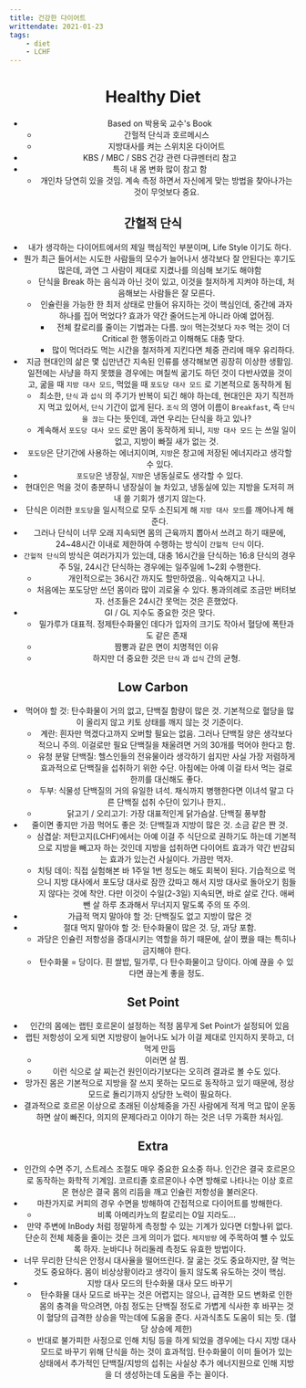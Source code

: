 ---
title: 건강한 다이어트
writtendate: 2021-01-23
tags:
    - diet
    - LCHF
---


<Header />

# Healthy Diet
- Based on 박용욱 교수's Book
  - 간헐적 단식과 호르메시스
  - 지방대사를 켜는 스위치온 다이어트
- KBS / MBC / SBS 건강 관련 다큐멘터리 참고
- 특히 내 몸 변화 많이 참고 함
  - 개인차 당연히 있을 것임. 계속 측정 하면서 자신에게 맞는 방법을 찾아나가는 것이 무엇보다 중요.

## 간헐적 단식
- 내가 생각하는 다이어트에서의 제일 핵심적인 부분이며, Life Style 이기도 하다.
- 뭔가 최근 들어서는 시도한 사람들의 모수가 늘어나서 생각보다 잘 안된다는 후기도 많은데, 과연 그 사람이 제대로 지켰나를 의심해 보기도 해야함
  - 단식을 Break 하는 음식과 아닌 것이 있고, 이것을 철저하게 지켜야 하는데, 처음해보는 사람들은 잘 모른다.
  - 인슐린을 가능한 한 최저 상태로 만들어 유지하는 것이 핵심인데, 중간에 과자 하나를 집어 먹었다? 효과가 약간 줄어드는게 아니라 아예 없어짐.
    - 전체 칼로리를 줄이는 기법과는 다름. `많이` 먹는것보다 `자주` 먹는 것이 더 Critical 한 행동이라고 이해해도 대충 맞다.
    - 많이 먹더라도 먹는 시간을 철저하게 지킨다면 체중 관리에 매우 유리하다.
- 지금 현대인의 삶은 몇 십만년간 지속된 인류를 생각해보면 굉장히 이상한 생활임. 일전에는 사냥을 하지 못했을 경우에는 며칠씩 굶기도 하던 것이 다반사였을 것이고, 굶을 때 `지방 대사 모드`, 먹었을 때 `포도당 대사 모드` 로 기본적으로 동작하게 됨
  - 최소한, `단식` 과 `섭식` 의 주기가 반복이 되긴 해야 하는데, 현대인은 자기 직전까지 먹고 있어서, `단식` 기간이 없게 된다. `조식` 의 영어 이름이 `Breakfast`, 즉 `단식을 끊는` 다는 뜻인데, 과연 우리는 단식을 하고 있나?
  - 계속해서 `포도당 대사 모드` 로만 몸이 동작하게 되니, `지방 대사 모드` 는 쓰일 일이 없고, 지방이 빠질 새가 없는 것.
- `포도당`은 단기간에 사용하는 에너지이며, `지방`은 창고에 저장된 에너지라고 생각할 수 있다.
- `포도당`은 냉장실, `지방`은 냉동실로도 생각할 수 있다.
- 현대인은 먹을 것이 충분하니 냉장실이 늘 차있고, 냉동실에 있는 지방을 도저히 꺼내 쓸 기회가 생기지 않는다.
- 단식은 이러한 `포도당`을 일시적으로 모두 소진되게 해 `지방 대사 모드`를 깨어나게 해준다.
- 그러나 단식이 너무 오래 지속되면 몸의 근육까지 뽑아서 쓰려고 하기 때문에, 24~48시간 이내로 제한하여 수행하는 방식이 `간헐적 단식` 이다.
- `간헐적 단식`의 방식은 여러가지가 있는데, 대충 16시간을 단식하는 16:8 단식의 경우 주 5일, 24시간 단식하는 경우에는 일주일에 1~2회 수행한다.
  - 개인적으로는 36시간 까지도 할만하였음.. 익숙해지고 나니.
  - 처음에는 포도당만 쓰던 몸이라 많이 괴로울 수 있다. 통과의례로 조금만 버텨보자. 선조들은 24시간 못먹는 것은 흔했었다.
- GI / GL 지수도 중요한 것은 맞다.
  - 밀가루가 대표적. 정제탄수화물인 데다가 입자의 크기도 작아서 혈당에 폭탄과도 같은 존재
  - 짬뽕과 같은 면이 치명적인 이유
  - 하지만 더 중요한 것은 `단식` 과 `섭식` 간의 균형.

## Low Carbon
- 먹어야 할 것: 탄수화물이 거의 없고, 단백질 함량이 많은 것. 기본적으로 혈당을 많이 올리지 않고 키토 상태를 깨지 않는 것 기준이다.
  - 계란: 흰자만 먹겠다고까지 오버할 필요는 없음. 그러나 단백질 양은 생각보다 적으니 주의. 이걸로만 필요 단백질을 채울려면 거의 30개를 먹어야 한다고 함.
  - 유청 분말 단백질: 헬스인들의 전유물이라 생각하기 쉽지만 사실 가장 저렴하게 효과적으로 단백질을 섭취하기 위한 수단. 아침에는 아예 이걸 타서 먹는 걸로 한끼를 대신해도 좋다.
  - 두부: 식물성 단백질의 거의 유일한 녀석. 채식까지 병행한다면 이녀석 말고 다른 단백질 섭취 수단이 있기나 한지..
  - 닭고기 / 오리고기: 가장 대표적인게 닭가슴살. 단백질 풍부함
- 줄이면 좋지만 가끔 먹어도 좋은 것: 단백질과 지방이 많은 것. 소금 같은 짠 것.
  - 삼겹살: 저탄고지(LCHF)에서는 아예 이걸 주 식단으로 권하기도 하는데 기본적으로 지방을 빼고자 하는 것인데 지방을 섭취하면 다이어트 효과가 약간 반감되는 효과가 있는건 사실이다. 가끔만 먹자.
  - 치팅 데이: 직접 실험해본 바 1주일 1번 정도는 해도 회복이 된다. 기습적으로 먹으니 지방 대사에서 포도당 대사로 잠깐 갔따고 해서 지방 대사로 돌아오기 힘들지 않다는 것에 착안. 다만 이것이 수일(2-3일) 지속되면, 바로 살로 간다. 애써 뺀 살 하루 초과해서 무너지지 말도록 주의 또 주의.
- 가급적 먹지 말아야 할 것: 단백질도 없고 지방이 많은 것
- 절대 먹지 말아야 할 것: 탄수화물이 많은 것. 당, 과당 포함.
  - 과당은 인슐린 저항성을 증대시키는 역할을 하기 때문에, 살이 쪘을 때는 특히나 금지해야 한다.
  - 탄수화물 = 당이다. 흰 쌀밥, 밀가루, 다 탄수화물이고 당이다. 아예 끊을 수 있다면 끊는게 좋을 정도.

## Set Point
- 인간의 몸에는 랩틴 호르몬이 설정하는 적정 몸무게 Set Point가 설정되어 있음
- 랩틴 저항성이 오게 되면 지방량이 늘어나도 뇌가 이걸 제대로 인지하지 못하고, 더 먹게 만듬
  - 이러면 살 찜.
  - 이런 식으로 살 찌는건 원인이라기보다는 오히려 결과로 볼 수도 있다.
- 망가진 몸은 기본적으로 지방을 잘 쓰지 못하는 모드로 동작하고 있기 때문에, 정상 모드로 돌리기까지 상당한 노력이 필요하다.
- 결과적으로 호르몬 이상으로 초래된 이상체중을 가진 사람에게 적게 먹고 많이 운동하면 살이 빠진다, 의지의 문제다라고 이야기 하는 것은 너무 가혹한 처사임.

## Extra
- 인간의 수면 주기, 스트레스 조절도 매우 중요한 요소중 하나. 인간은 결국 호르몬으로 동작하는 화학적 기계임. 코르티졸 호르몬이나 수면 방해로 나타나는 이상 호르몬 현상은 결국 몸의 리듬을 깨고 인슐린 저항성을 불러온다.
- 마찬가지로 커피의 경우 수면을 방해하여 간접적으로 다이어트를 방해한다.
  - 비록 아메리카노의 칼로리는 0일 지라도...
- 만약 주변에 InBody 처럼 정말하게 측정할 수 있는 기계가 있다면 더할나위 없다. 단순히 전체 체중을 줄이는 것은 크게 의미가 없다. `체지방량` 에 주목하여 뺼 수 있도록 하자. 눈바디나 허리둘레 측정도 유효한 방법이다.
- 너무 무리한 단식은 안정시 대사율을 떨어뜨린다. 잘 굶는 것도 중요하지만, 잘 먹는 것도 중요하다. 몸이 비상상황이라고 생각이 들지 않도록 유도하는 것이 핵심.
- 지방 대사 모드의 탄수화물 대사 모드 바꾸기
  - 탄수화물 대사 모드로 바꾸는 것은 어렵지는 않으나, 급격한 모드 변화로 인한 몸의 충격을 막으려면, 아침 정도는 단백질 정도로 가볍게 식사한 후 바꾸는 것이 혈당의 급격한 상승을 막는데에 도움을 준다. 사과식초도 도움이 되는 듯. (혈당 상승에 제한)
  - 반대로 불가피한 사정으로 인해 치팅 등을 하게 되었을 경우에는 다시 지방 대사 모드로 바꾸기 위해 단식을 하는 것이 효과적임. 탄수화물이 이미 들어가 있는 상태에서 추가적인 단백질/지방의 섭취는 사실상 추가 에너지원으로 인해 지방을 더 생성하는데 도움을 주는 꼴이다.

<TagList />
<Comment />
